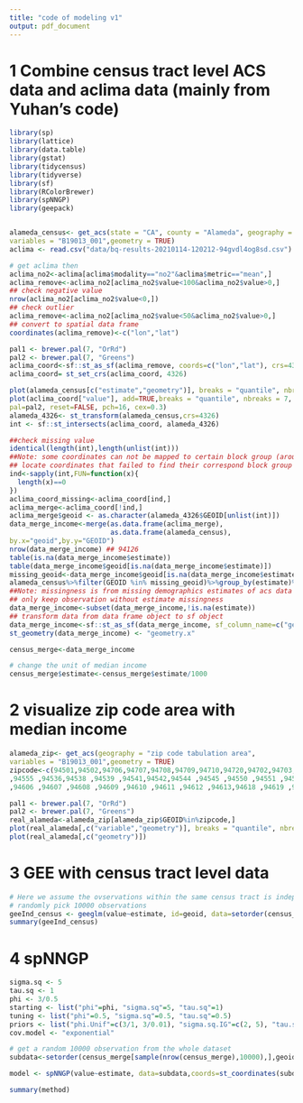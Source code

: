 ```yaml
---
title: "code of modeling v1"
output: pdf_document
---
```


# 1 Combine census tract level ACS data and aclima data (mainly from Yuhan's code)
```r
library(sp)
library(lattice)
library(data.table)
library(gstat)
library(tidycensus)
library(tidyverse)
library(sf)
library(RColorBrewer)
library(spNNGP)
library(geepack)


alameda_census<- get_acs(state = "CA", county = "Alameda", geography = "tract",
variables = "B19013_001",geometry = TRUE)
aclima <- read.csv("data/bq-results-20210114-120212-94gvdl4og8sd.csv")

# get aclima then
aclima_no2<-aclima[aclima$modality=="no2"&aclima$metric=="mean",]
aclima_remove<-aclima_no2[aclima_no2$value<100&aclima_no2$value>0,]
## check negative value
nrow(aclima_no2[aclima_no2$value<0,])
## check outlier
aclima_remove<-aclima_no2[aclima_no2$value<50&aclima_no2$value>0,]
## convert to spatial data frame
coordinates(aclima_remove)<-c("lon","lat")

pal1 <- brewer.pal(7, "OrRd") 
pal2 <- brewer.pal(7, "Greens")
aclima_coord<-sf::st_as_sf(aclima_remove, coords=c("lon","lat"), crs=4326)
aclima_coord= st_set_crs(aclima_coord, 4326)

plot(alameda_census[c("estimate","geometry")], breaks = "quantile", nbreaks = 7,pal=pal1,reset=FALSE)
plot(aclima_coord["value"], add=TRUE,breaks = "quantile", nbreaks = 7,
pal=pal2, reset=FALSE, pch=16, cex=0.3)
alameda_4326<- st_transform(alameda_census,crs=4326)
int <- sf::st_intersects(aclima_coord, alameda_4326)

##check missing value
identical(length(int),length(unlist(int)))
##Note: some coordinates can not be mapped to certain block group (around 124 points,0.13%)
## locate coordinates that failed to find their correspond block group
ind<-sapply(int,FUN=function(x){
  length(x)==0
})
aclima_coord_missing<-aclima_coord[ind,]
aclima_merge<-aclima_coord[!ind,]
aclima_merge$geoid <- as.character(alameda_4326$GEOID[unlist(int)])
data_merge_income<-merge(as.data.frame(aclima_merge),
                         as.data.frame(alameda_census),
by.x="geoid",by.y="GEOID")
nrow(data_merge_income) ## 94126
table(is.na(data_merge_income$estimate))
table(data_merge_income$geoid[is.na(data_merge_income$estimate)])
missing_geoid<-data_merge_income$geoid[is.na(data_merge_income$estimate)]
alameda_census%>%filter(GEOID %in% missing_geoid)%>%group_by(estimate)%>%count()
##Note: missingness is from missing demographics estimates of acs data in the first place
## only keep observation without estimate missingness 
data_merge_income<-subset(data_merge_income,!is.na(estimate))
## transform data from data frame object to sf object 
data_merge_income<-sf::st_as_sf(data_merge_income, sf_column_name=c("geometry.x"))
st_geometry(data_merge_income) <- "geometry.x"

census_merge<-data_merge_income

# change the unit of median income
census_merge$estimate<-census_merge$estimate/1000
```

# 2 visualize zip code area with median income
```r
alameda_zip<- get_acs(geography = "zip code tabulation area",
variables = "B19013_001",geometry = TRUE)
zipcode<-c(94501,94502,94706,94707,94708,94709,94710,94720,94702,94703,94704,94705 ,94552 ,94546 ,94568 
,94555 ,94536,94538 ,94539 ,94541,94542,94544 ,94545 ,94550 ,94551 ,94560 ,94601 ,94602 ,94603 ,94605 
,94606 ,94607 ,94608 ,94609 ,94610 ,94611 ,94612 ,94613,94618 ,94619 ,94621 ,94566 ,94588 ,94577 ,94578 ,94579 ,94580 ,94586 ,94587)

pal1 <- brewer.pal(7, "OrRd") 
pal2 <- brewer.pal(7, "Greens")
real_alameda<-alameda_zip[alameda_zip$GEOID%in%zipcode,]
plot(real_alameda[,c("variable","geometry")], breaks = "quantile", nbreaks = 7,pal=pal1,reset=FALSE)
plot(real_alameda[,c("geometry")])
```

# 3 GEE with census tract level data
```r
# Here we assume the ovservations within the same census tract is independent (corstr='ind')
# randomly pick 10000 observations 
geeInd_census <- geeglm(value~estimate, id=geoid, data=setorder(census_merge[sample(nrow(census_merge),10000),],geoid), family=gaussian, corstr="ind")
summary(geeInd_census)
```

# 4 spNNGP
```r
sigma.sq <- 5
tau.sq <- 1
phi <- 3/0.5
starting <- list("phi"=phi, "sigma.sq"=5, "tau.sq"=1)
tuning <- list("phi"=0.5, "sigma.sq"=0.5, "tau.sq"=0.5)
priors <- list("phi.Unif"=c(3/1, 3/0.01), "sigma.sq.IG"=c(2, 5), "tau.sq.IG"=c(2, 1))
cov.model <- "exponential"

# get a random 10000 observation from the whole dataset
subdata<-setorder(census_merge[sample(nrow(census_merge),10000),],geoid)

model <- spNNGP(value~estimate, data=subdata,coords=st_coordinates(subdata$geometry.x),starting=starting, method="latent", n.neighbors=10,method='latent',fit.rep=TRUE,tuning=tuning, priors=priors, cov.model=cov.model,n.samples=2000, n.omp.threads=1,return.neighbor.info = TRUE)

summary(method)
```
